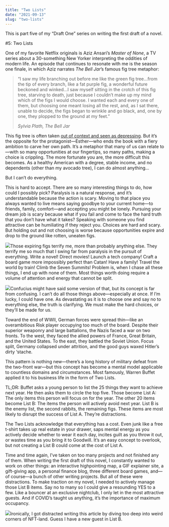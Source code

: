 ```yaml
---
title: "Two Lists"
date: "2021-09-13"
slug: "two-lists"
---
```


This is part five of my “Draft One” series on writing the first draft of a novel.

#5: Two Lists

One of my favorite Netflix originals is Aziz Ansari’s *Master of None*, a TV series about a 30-something New Yorker interpreting the oddities of modern life. An episode that continues to resonate with me is the season one finale, in which Aziz narrates *The Bell Jar*’s famous fig tree metaphor:

> “I saw my life branching out before me like the green fig tree…from the tip of every branch, like a fat purple fig, a wonderful future beckoned and winked…I saw myself sitting in the crotch of this fig tree, starving to death, just because I couldn’t make up my mind which of the figs I would choose. I wanted each and every one of them, but choosing one meant losing all the rest, and, as I sat there, unable to decide, the figs began to wrinkle and go black, and, one by one, they plopped to the ground at my feet.”
> 
> <cite>Sylvia Plath, *The Bell Jar*</cite>

This fig tree is often taken [out of context and seen as depressing](https://www.bustle.com/p/the-fig-tree-quote-in-the-bell-jar-is-always-used-out-of-context-it-actually-changes-the-entire-meaning-8509944). But it’s the opposite for the protagonist—Esther—who ends the book with a fiery ambition to carve her own path. It’s a metaphor that many of us can relate to—with so many opportunities at our fingertips, so many paths, making a choice is crippling. The more fortunate you are, the more difficult this becomes. As a healthy American with a degree, stable income, and no dependents (other than my avocado tree), I can do almost anything…

But I can’t do everything.

This is hard to accept. There are so many interesting things to do, how could I possibly pick? Paralysis is a natural response, and it’s understandable because the action is scary. Moving to that place you always wanted to live means saying goodbye to your current home—to friends, family, comfort—and accepting you might be lonely. Pursuing your dream job is scary because what if you fail and come to face the hard truth that you don’t have what it takes? Speaking with someone you find attractive can be humiliating if they reject you. Choices are hard and scary. But holding out and not choosing is worse because opportunities expire and drop to the ground like rotten, uneaten figs.

![](../../uploads/2021/09/2-list-tree.png)Those expiring figs terrify me, more than probably anything else. They terrify me so much that I swing far from paralysis in the pursuit of everything. Write a novel! Direct movies! Launch a tech company! Craft a board game more impossibly perfect than Catan! Have a family! Travel the world by train! Climb the Seven Summits! Problem is, when I chase all these things, I end up with none of them. Most things worth doing require a volume of attention and energy that cannot be split.

![](../../uploads/2021/09/2-list-rabbits.png)Confucius might have said some version of that, but its concept is far from confusing. I can’t do all those things above—especially at once. If I’m lucky, I could have one. As devastating as it is to choose one and say no to everything else, the truth is clarifying. We must make the hard choices, or they’ll be made for us.

Toward the end of WWII, German forces were spread thin—like an overambitious Risk player occupying too much of the board. Despite their superior weaponry and large battalions, the Nazis faced a war on two fronts. To the west, they faced the allied powers of France, Great Britain, and the United States. To the east, they battled the Soviet Union. Focus split, Germany collapsed under attrition, and the good guys waxed Hitler’s dirty ‘stache.

This pattern is nothing new—there’s a long history of military defeat from the two-front war—but this concept has become a mental model applicable to countless domains and circumstances. Most famously, Warren Buffet applied it to his business life in the form of Two Lists.

TL;DR: Buffet asks a young person to list the 25 things they want to achieve next year. He then asks them to circle the top five. Those become List A: The only items this person will focus on for the year. The other 20 items become List B: The items the person will actively avoid next year. List B is the enemy list, the second rabbits, the remaining figs. These items are most likely to disrupt the success of List A. They’re distractions.

The Two Lists acknowledge that everything has a cost. Even junk like a free t-shirt takes up real estate in your drawer, saps mental energy as you actively decide whether to wear it each day, incites guilt as you throw it out, or wastes time as you bring it to Goodwill. It’s an easy concept to overlook, but not creating a List B could come at the cost of List A.

Time and time again, I’ve taken on too many projects and not finished any of them. When writing the first draft of this novel, I constantly wanted to work on other things: an interactive highpointing map, a GIF explainer site, a gift-giving app, a personal finance blog, three different board games, and—of course—a bunch of other writing projects. But all of these were distractions. To make traction on my novel, I needed to actively manage those List B items. Say no to many so I could give a resounding YES to a few. Like a bouncer at an exclusive nightclub, I only let in the most attractive guests. And if COVID’s taught us anything, it’s the importance of maximum occupancy.

![](../../uploads/2021/09/2-lists-club.png)Ironically, I got distracted writing this article by diving too deep into weird corners of NFT-land. Guess I have a new guest in List B.